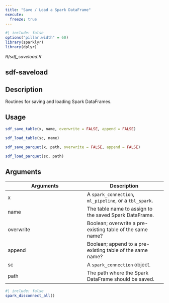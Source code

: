 ```yaml
---
title: "Save / Load a Spark DataFrame"
execute:
  freeze: true
---
```


```r
#| include: false
options("pillar.width" = 60)
library(sparklyr) 
library(dplyr)
```

*R/sdf_saveload.R*

## sdf-saveload

## Description
Routines for saving and loading Spark DataFrames. 


## Usage
```r
sdf_save_table(x, name, overwrite = FALSE, append = FALSE) 

sdf_load_table(sc, name) 

sdf_save_parquet(x, path, overwrite = FALSE, append = FALSE) 

sdf_load_parquet(sc, path) 
```

## Arguments
|Arguments|Description|
|---|---|
| x | A `spark_connection`, `ml_pipeline`, or a `tbl_spark`. |
| name | The table name to assign to the saved Spark DataFrame. |
| overwrite | Boolean; overwrite a pre-existing table of the same name? |
| append | Boolean; append to a pre-existing table of the same name? |
| sc | A `spark_connection` object. |
| path | The path where the Spark DataFrame should be saved. |








```r
#| include: false
spark_disconnect_all()
```
